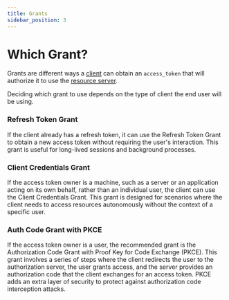 ```yaml
---
title: Grants
sidebar_position: 3
---
```



# Which Grant?

Grants are different ways a [client](../glossary.md#client) can obtain an `access_token` that will authorize
it to use the [resource server](../glossary.md#resource-server).

Deciding which grant to use depends on the type of client the end user will be using.

<WhichGrant />

### Refresh Token Grant

If the client already has a refresh token, it can use the Refresh Token Grant to obtain a new access token without requiring the user's interaction. This grant is useful for long-lived sessions and background processes.

### Client Credentials Grant

If the access token owner is a machine, such as a server or an application acting on its own behalf, rather than an individual user, the client can use the Client Credentials Grant. This grant is designed for scenarios where the client needs to access resources autonomously without the context of a specific user.

### Auth Code Grant with PKCE

If the access token owner is a user, the recommended grant is the Authorization Code Grant with Proof Key for Code Exchange (PKCE). This grant involves a series of steps where the client redirects the user to the authorization server, the user grants access, and the server provides an authorization code that the client exchanges for an access token. PKCE adds an extra layer of security to protect against authorization code interception attacks.

